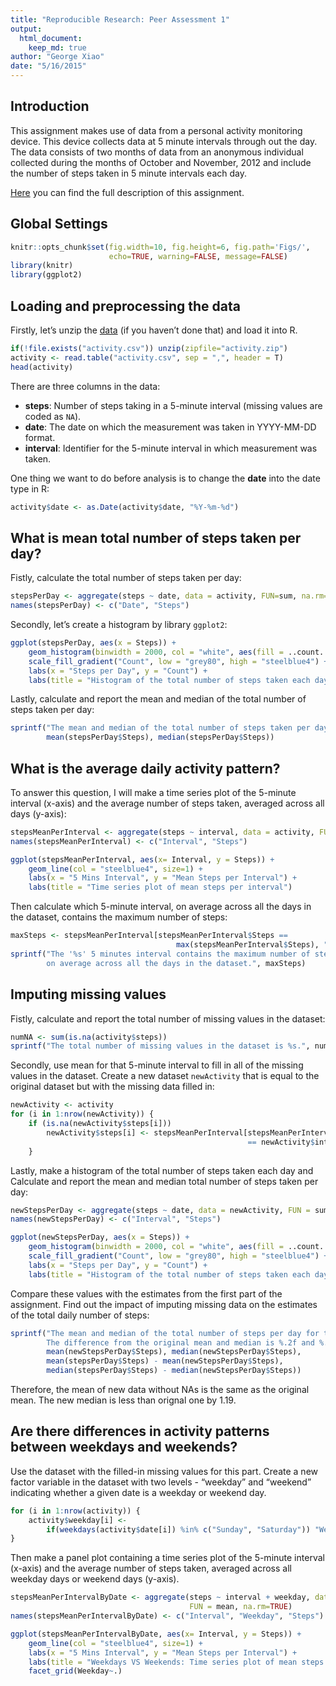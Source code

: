 ```yaml
---
title: "Reproducible Research: Peer Assessment 1"
output: 
  html_document:
    keep_md: true
author: "George Xiao"
date: "5/16/2015"
---
```


## Introduction
This assignment makes use of data from a personal activity monitoring device. This device collects data at 5 minute intervals through out the day. The data consists of two months of data from an anonymous individual collected during the months of October and November, 2012 and include the number of steps taken in 5 minute intervals each day.

[Here](https://github.com/rdpeng/RepData_PeerAssessment1) you can find the full description of this assignment. 

## Global Settings

```r
knitr::opts_chunk$set(fig.width=10, fig.height=6, fig.path='Figs/',
                      echo=TRUE, warning=FALSE, message=FALSE)
library(knitr)
library(ggplot2)
```

## Loading and preprocessing the data
Firstly, let's unzip the [data](https://d396qusza40orc.cloudfront.net/repdata%2Fdata%2Factivity.zip) (if you haven't done that) and load it into R.

```r
if(!file.exists("activity.csv")) unzip(zipfile="activity.zip")
activity <- read.table("activity.csv", sep = ",", header = T)
head(activity)
```

There are three columns in the data:

- **steps**: Number of steps taking in a 5-minute interval (missing values are coded as `NA`).
- **date**: The date on which the measurement was taken in YYYY-MM-DD format.
- **interval**: Identifier for the 5-minute interval in which measurement was taken.

One thing we want to do before analysis is to change the **date** into the date type in R:

```r
activity$date <- as.Date(activity$date, "%Y-%m-%d")
```

## What is mean total number of steps taken per day?
Fistly, calculate the total number of steps taken per day:

```r
stepsPerDay <- aggregate(steps ~ date, data = activity, FUN=sum, na.rm=TRUE)
names(stepsPerDay) <- c("Date", "Steps")
```

Secondly, let's create a histogram by library `ggplot2`:
```r
ggplot(stepsPerDay, aes(x = Steps)) + 
    geom_histogram(binwidth = 2000, col = "white", aes(fill = ..count..)) +
    scale_fill_gradient("Count", low = "grey80", high = "steelblue4") +
    labs(x = "Steps per Day", y = "Count") + 
    labs(title = "Histogram of the total number of steps taken each day")
```

Lastly, calculate and report the mean and median of the total number of steps taken per day:
```r
sprintf("The mean and median of the total number of steps taken per day is %.2f and %.2f.", 
        mean(stepsPerDay$Steps), median(stepsPerDay$Steps))
```

## What is the average daily activity pattern?
To answer this question, I will make a time series plot of the 5-minute interval (x-axis) and the average number of steps taken, averaged across all days (y-axis):

```r
stepsMeanPerInterval <- aggregate(steps ~ interval, data = activity, FUN = mean, na.rm=TRUE)
names(stepsMeanPerInterval) <- c("Interval", "Steps")

ggplot(stepsMeanPerInterval, aes(x= Interval, y = Steps)) + 
    geom_line(col = "steelblue4", size=1) +
    labs(x = "5 Mins Interval", y = "Mean Steps per Interval") + 
    labs(title = "Time series plot of mean steps per interval")
```

Then calculate which 5-minute interval, on average across all the days in the dataset, contains the maximum number of steps:

```r
maxSteps <- stepsMeanPerInterval[stepsMeanPerInterval$Steps == 
                                     max(stepsMeanPerInterval$Steps), "Interval"]
sprintf("The '%s' 5 minutes interval contains the maximum number of steps, 
        on average across all the days in the dataset.", maxSteps)
```


## Imputing missing values
Fistly, calculate and report the total number of missing values in the dataset:
```r
numNA <- sum(is.na(activity$steps))
sprintf("The total number of missing values in the dataset is %s.", numNA)
```

Secondly, use mean for that 5-minute interval to fill in all of the missing values in the dataset. Create a new dataset `newActivity` that is equal to the original dataset but with the missing data filled in:

```r
newActivity <- activity 
for (i in 1:nrow(newActivity)) {
    if (is.na(newActivity$steps[i]))
        newActivity$steps[i] <- stepsMeanPerInterval[stepsMeanPerInterval$Interval 
                                                     == newActivity$interval[i], "Steps"]
    }
```

Lastly, make a histogram of the total number of steps taken each day and Calculate and report the mean and median total number of steps taken per day: 

```r
newStepsPerDay <- aggregate(steps ~ date, data = newActivity, FUN = sum, na.rm=TRUE)
names(newStepsPerDay) <- c("Interval", "Steps")

ggplot(newStepsPerDay, aes(x = Steps)) + 
    geom_histogram(binwidth = 2000, col = "white", aes(fill = ..count..)) +
    scale_fill_gradient("Count", low = "grey80", high = "steelblue4") +
    labs(x = "Steps per Day", y = "Count") + 
    labs(title = "Histogram of the total number of steps taken each day")
```

Compare these values with the estimates from the first part of the assignment. Find out the impact of imputing missing data on the estimates of the total daily number of steps:

```r
sprintf("The mean and median of the total number of steps per day for the new data is %.2f and %.2f. 
        The difference from the original mean and median is %.2f and %.2f.", 
        mean(newStepsPerDay$Steps), median(newStepsPerDay$Steps),
        mean(stepsPerDay$Steps) - mean(newStepsPerDay$Steps), 
        median(stepsPerDay$Steps) - median(newStepsPerDay$Steps))
```

Therefore, the mean of new data without NAs is the same as the original mean. The new median is less than orignal one by 1.19.

## Are there differences in activity patterns between weekdays and weekends?
Use the dataset with the filled-in missing values for this part. Create a new factor variable in the dataset with two levels - "weekday" and "weekend" indicating whether a given date is a weekday or weekend day.

```r
for (i in 1:nrow(activity)) {
    activity$weekday[i] <- 
        if(weekdays(activity$date[i]) %in% c("Sunday", "Saturday")) "Weekend" else "Weekday"
}
```

Then make a panel plot containing a time series plot of the 5-minute interval (x-axis) and the average number of steps taken, averaged across all weekday days or weekend days (y-axis).

```r
stepsMeanPerIntervalByDate <- aggregate(steps ~ interval + weekday, data = activity, 
                                        FUN = mean, na.rm=TRUE)
names(stepsMeanPerIntervalByDate) <- c("Interval", "Weekday", "Steps")

ggplot(stepsMeanPerIntervalByDate, aes(x= Interval, y = Steps)) + 
    geom_line(col = "steelblue4", size=1) +
    labs(x = "5 Mins Interval", y = "Mean Steps per Interval") + 
    labs(title = "Weekdays VS Weekends: Time series plot of mean steps per interval") +
    facet_grid(Weekday~.)
```

